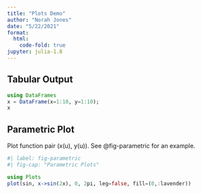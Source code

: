 ```yaml
---
title: "Plots Demo"
author: "Norah Jones"
date: "5/22/2021"
format:
  html:
    code-fold: true
jupyter: julia-1.8
---
```


## Tabular Output

```julia
using DataFrames
x = DataFrame(x=1:10, y=1:10);
x
```

## Parametric Plot

Plot function pair (x(u), y(u)). 
See @fig-parametric for an example.

```julia
#| label: fig-parametric
#| fig-cap: "Parametric Plots"

using Plots
plot(sin, x->sin(2x), 0, 2pi, leg=false, fill=(0,:lavender))
```

